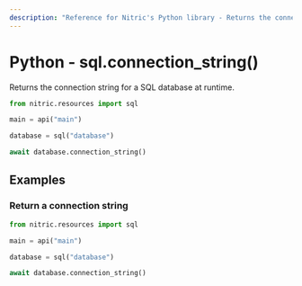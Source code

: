 ```yaml
---
description: "Reference for Nitric's Python library - Returns the connection string for a SQL database at runtime."
---
```


# Python - sql.connection_string()

Returns the connection string for a SQL database at runtime.

```python
from nitric.resources import sql

main = api("main")

database = sql("database")

await database.connection_string()
```

## Examples

### Return a connection string

```python
from nitric.resources import sql

main = api("main")

database = sql("database")

await database.connection_string()
```
